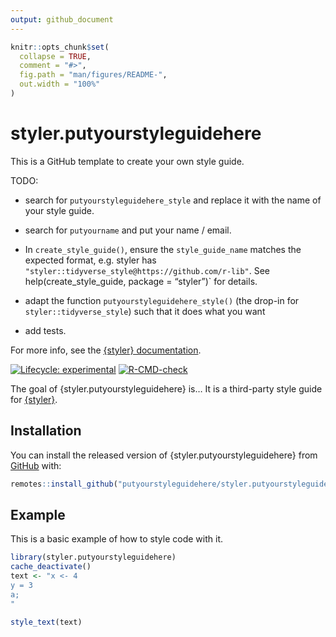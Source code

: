 ```yaml
---
output: github_document
---
```


<!-- README.md is generated from README.Rmd. Please edit that file -->

```r
knitr::opts_chunk$set(
  collapse = TRUE,
  comment = "#>",
  fig.path = "man/figures/README-",
  out.width = "100%"
)
```

# styler.putyourstyleguidehere

This is a GitHub template to create your own style guide.

TODO: 

* search for `putyourstyleguidehere_style` and replace it with the name
  of your style guide. 
* search for `putyourname` and put your name / email.

* In `create_style_guide()`, ensure the `style_guide_name` matches the expected 
  format, e.g. styler has `"styler::tidyverse_style@https://github.com/r-lib"`. 
  See help(create_style_guide, package = "styler")` for details.
* adapt the function `putyourstyleguidehere_style()` (the drop-in for 
  `styler::tidyverse_style`) such that it does what you want
* add tests.

For more info, see the [{styler} documentation](https://styler.r-lib.org/dev/articles/distribute_custom_style_guides.html).


<!-- badges: start -->
[![Lifecycle: experimental](https://img.shields.io/badge/lifecycle-experimental-orange.svg)](https://lifecycle.r-lib.org/articles/stages.html#experimental)
[![R-CMD-check](https://github.com/putyourstyleguidehere/styler.putyourstyleguidehere/workflows/R-CMD-check/badge.svg)](https://github.com/putyourstyleguidehere/styler.putyourstyleguidehere/actions)
<!-- badges: end -->

The goal of {styler.putyourstyleguidehere} is... It is a third-party
style guide for [{styler}](https://styler.r-lib.org).


## Installation

You can install the released version of {styler.putyourstyleguidehere} from [GitHub](https://github.com) with:

``` r
remotes::install_github("putyourstyleguidehere/styler.putyourstyleguidehere")
```

## Example

This is a basic example of how to style code with it.

```r
library(styler.putyourstyleguidehere)
cache_deactivate()
text <- "x <- 4
y = 3
a;
"

style_text(text)
```

